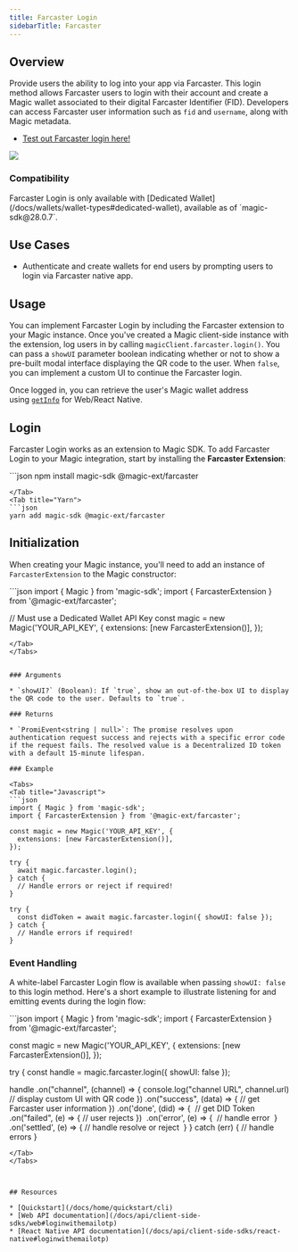 ```yaml
---
title: Farcaster Login
sidebarTitle: Farcaster
---
```


## Overview

Provide users the ability to log into your app via Farcaster. This login method allows Farcaster users to login with their account and create a Magic wallet associated to their digital Farcaster Identifier (FID). Developers can access Farcaster user information such as `fid` and `username`, along with Magic metadata.

* [⁠Test out Farcaster login here!](https://farcaster-example.vercel.app/magic-sdk)

<Frame>
  <img src="/images/magic-swif.png"/>
</Frame>

### Compatibility


<Note>
Farcaster Login is only available with [Dedicated Wallet](/docs/wallets/wallet-types#dedicated-wallet), available as of `magic-sdk@28.0.7`.
</Note>

## Use Cases

* Authenticate and create wallets for end users by prompting users to login via Farcaster native app.

## Usage

You can implement Farcaster Login by including the Farcaster extension to your Magic instance. Once you've created a Magic client-side instance with the extension, log users in by calling `magicClient.farcaster.login()`. You can pass a `showUI` parameter boolean indicating whether or not to show a pre-built modal interface displaying the QR code to the user. When `false`, you can implement a custom UI to continue the Farcaster login.

Once logged in, you can retrieve the user's Magic wallet address using [`getInfo`](/docs/api/client-side-sdks/web#getinfo) for Web/React Native.

## Login

Farcaster Login works as an extension to Magic SDK. To add Farcaster Login to your Magic integration, start by installing the **Farcaster Extension**:

<Tabs>
<Tab title="NPM">
```json
npm install magic-sdk @magic-ext/farcaster

```
</Tab>
<Tab title="Yarn">
```json
yarn add magic-sdk @magic-ext/farcaster
```
</Tab>
</Tabs>



## Initialization

When creating your Magic instance, you'll need to add an instance of `FarcasterExtension` to the Magic constructor:


<Tabs>
<Tab title="Web">
```json
import { Magic } from 'magic-sdk';
import { FarcasterExtension } from '@magic-ext/farcaster';

// Must use a Dedicated Wallet API Key
const magic = new Magic('YOUR_API_KEY', {
  extensions: [new FarcasterExtension()],
});
```
</Tab>
</Tabs>


### Arguments

* `showUI?` (Boolean): If `true`, show an out-of-the-box UI to display the QR code to the user. Defaults to `true`.

### Returns

* `PromiEvent<string | null>`: The promise resolves upon authentication request success and rejects with a specific error code if the request fails. The resolved value is a Decentralized ID token with a default 15-minute lifespan.

### Example

<Tabs>
<Tab title="Javascript">
```json
import { Magic } from 'magic-sdk';
import { FarcasterExtension } from '@magic-ext/farcaster';

const magic = new Magic('YOUR_API_KEY', {
  extensions: [new FarcasterExtension()],
});

try {
  await magic.farcaster.login();
} catch {
  // Handle errors or reject if required!
}

try {
  const didToken = await magic.farcaster.login({ showUI: false });
} catch {
  // Handle errors if required!
}
```
</Tab>
</Tabs>



### Event Handling

A white-label Farcaster Login flow is available when passing `showUI: false` to this login method. Here's a short example to illustrate listening for and emitting events during the login flow:



<Tabs>
<Tab title="Javascript">
```json
import { Magic } from 'magic-sdk';
import { FarcasterExtension } from '@magic-ext/farcaster';

const magic = new Magic('YOUR_API_KEY', {
  extensions: [new FarcasterExtension()],
});

try {
  const handle = magic.farcaster.login({ showUI: false });

  handle
    .on("channel", (channel) => {
      console.log("channel URL", channel.url)
      // display custom UI with QR code
    })
    .on("success", (data) => {
      // get Farcaster user information
    })
    .on('done', (did) => {
⁠      // get DID Token
    .on("failed", (e) => {
      // user rejects
    })
⁠  .on('error', (e) => {
⁠      // handle error
⁠    }
⁠⁠    .on('settled', (e) => {
⁠      // handle resolve or reject
⁠    }
} catch (err) {
  // handle errors
}
```
</Tab>
</Tabs>



## Resources

* [Quickstart](/docs/home/quickstart/cli)
* [Web API documentation](/docs/api/client-side-sdks/web#loginwithemailotp)
* [React Native API documentation](/docs/api/client-side-sdks/react-native#loginwithemailotp)
